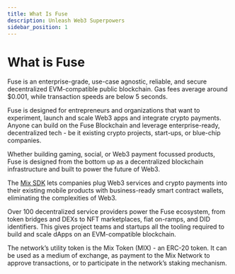 ```yaml
---
title: What Is Fuse
description: Unleash Web3 Superpowers
sidebar_position: 1
---
```


# What is Fuse

Fuse is an enterprise-grade, use-case agnostic, reliable, and secure decentralized EVM-compatible public blockchain. Gas fees average around $0.001, while transaction speeds are below 5 seconds.

Fuse is designed for entrepreneurs and organizations that want to experiment, launch and scale Web3 apps and integrate crypto payments. Anyone can build on the Fuse Blockchain and leverage enterprise-ready, decentralized tech - be it existing crypto projects, start-ups, or blue-chip companies.

Whether building gaming, social, or Web3 payment focussed products, Fuse is designed from the bottom up as a decentralized blockchain infrastructure and built to power the future of Web3.

The [Mix SDK](../../readme/fuse-sdk/) lets companies plug Web3 services and crypto payments into their existing mobile products with business-ready smart contract wallets, eliminating the complexities of Web3.

Over 100 decentralized service providers power the Fuse ecosystem, from token bridges and DEXs to NFT marketplaces, fiat on-ramps, and DID identifiers. This gives project teams and startups all the tooling required to build and scale dApps on an EVM-compatible blockchain.

The network’s utility token is the Mix Token (MIX) - an ERC-20 token. It can be used as a medium of exchange, as payment to the Mix Network to approve transactions, or to participate in the network’s staking mechanism.
